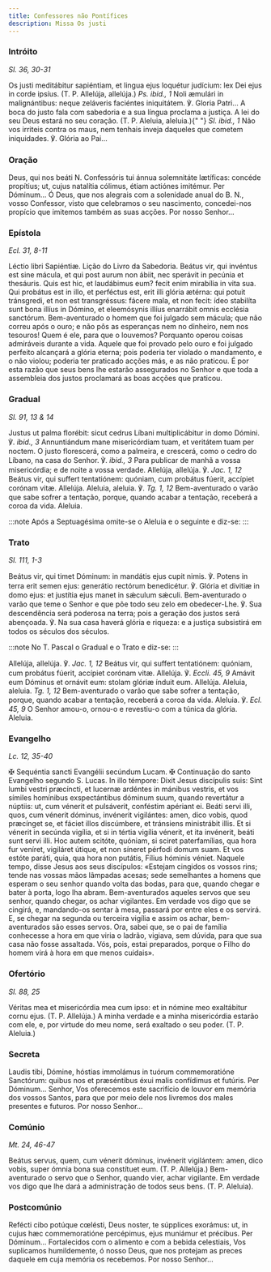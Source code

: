 ```yaml
---
title: Confessores não Pontífices
description: Missa Os justi
---
```


### Intróito

<em>Sl. 36, 30-31</em>

<div class="side-by-side not-content">
  <span>
    Os justi meditábitur sapiéntiam, et lingua ejus loquétur judícium: lex Dei
    ejus in corde ipsíus. (T. P. Allelúja, allelúja.) <em>Ps. ibid., 1</em> Noli
    æmulári in malignántibus: neque zeláveris faciéntes iniquitátem. ℣. Gloria
    Patri...
  </span>
  <span>
    A boca do justo fala com sabedoria e a sua língua proclama a justiça. A lei
    do seu Deus estará no seu coração. (T. P. Aleluia, aleluia.){" "}
    <em>Sl. ibid., 1</em> Não vos irriteis contra os maus, nem tenhais inveja
    daqueles que cometem iniquidades. ℣. Glória ao Pai...
  </span>
</div>

### Oração

<div class="side-by-side not-content">
  <span>
    Deus, qui nos beáti <span class="text-red-500">N.</span> Confessóris tui
    ánnua solemnitáte lætíficas: concéde propítius; ut, cujus natalítia cólimus,
    étiam actiónes imitémur. Per Dóminum...
  </span>
  <span>
    Ó Deus, que nos alegrais com a solenidade anual do B.
    <span class="text-red-500">N.</span>, vosso Confessor, visto que celebramos o
    seu nascimento, concedei-nos propício que imitemos também as suas acções. Por
    nosso Senhor...
  </span>
</div>

### Epístola

<em>Ecl. 31, 8-11</em>

<div class="side-by-side not-content">
  <span>Léctio libri Sapiéntiæ.</span>
  <span>Lição do Livro da Sabedoria.</span>
  <span>
    Beátus vir, qui invéntus est sine mácula, et qui post aurum non ábiit, nec
    sperávit in pecúnia et thesáuris. Quis est hic, et laudábimus eum? fecit
    enim mirabília in vita sua. Qui probátus est in illo, et perféctus est, erit
    illi glória ætérna: qui potuit tránsgredi, et non est transgréssus: fácere
    mala, et non fecit: ídeo stabilíta sunt bona illíus in Dómino, et
    eleemósynis illíus enarrábit omnis ecclésia sanctórum.
  </span>
  <span>
    Bem-aventurado o homem que foi julgado sem mácula; que não correu após o
    ouro; e não pôs as esperanças nem no dinheiro, nem nos tesouros! Quem é ele,
    para que o louvemos? Porquanto operou coisas admiráveis durante a vida.
    Aquele que foi provado pelo ouro e foi julgado perfeito alcançará a glória
    eterna; pois poderia ter violado o mandamento, e o não violou; poderia ter
    praticado acções más, e as não praticou. É por esta razão que seus bens lhe
    estarão assegurados no Senhor e que toda a assembleia dos justos proclamará
    as boas acções que praticou.
  </span>
</div>

### Gradual

<em>Sl. 91, 13 & 14</em>

<div class="side-by-side not-content">
  <span>
    Justus ut palma florébit: sicut cedrus Líbani multiplicábitur in domo
    Dómini. ℣. <em>ibid., 3</em> Annuntiándum mane misericórdiam tuam, et
    veritátem tuam per noctem.
  </span>
  <span>
    O justo florescerá, como a palmeira, e crescerá, como o cedro do Líbano, na
    casa do Senhor. ℣. <em>ibid., 3</em> Para publicar de manhã a vossa
    misericórdia; e de noite a vossa verdade.
  </span>
  <span>
    Allelúja, allelúja. ℣. <em>Jac. 1, 12</em> Beátus vir, qui suffert
    tentatiónem: quóniam, cum probátus fúerit, accípiet corónam vitæ. Allelúja.
  </span>
  <span>
    Aleluia, aleluia. ℣. <em>Tg. 1, 12</em> Bem-aventurado o varão que sabe
    sofrer a tentação, porque, quando acabar a tentação, receberá a coroa da
    vida. Aleluia.
  </span>
</div>

:::note
Após a Septuagésima omite-se o Aleluia e o seguinte e diz-se:
:::

### Trato

<em>Sl. 111, 1-3</em>

<div class="side-by-side not-content">
  <span>
    Beátus vir, qui timet Dóminum: in mandátis ejus cupit nimis. ℣. Potens in
    terra erit semen ejus: generátio rectórum benedicétur. ℣. Glória et divitiæ
    in domo ejus: et justítia ejus manet in sǽculum sǽculi.
  </span>
  <span>
    Bem-aventurado o varão que teme o Senhor e que põe todo seu zelo em
    obedecer-Lhe. ℣. Sua descendência será poderosa na terra; pois a geração dos
    justos será abençoada. ℣. Na sua casa haverá glória e riqueza: e a justiça
    subsistirá em todos os séculos dos séculos.
  </span>
</div>

:::note
No T. Pascal o Gradual e o Trato e diz-se:
:::

<div class="side-by-side not-content">
  <span>
    Allelúja, allelúja. ℣. <em>Jac. 1, 12</em> Beátus vir, qui suffert
    tentatiónem: quóniam, cum probátus fúerit, accípiet corónam vitæ. Allelúja.
    ℣. <em>Eccli. 45, 9</em> Amávit eum Dóminus et ornávit eum: stolam glóriæ
    índuit eum. Allelúja.
  </span>
  <span>
    Aleluia, aleluia. <em>Tg. 1, 12</em> Bem-aventurado o varão que sabe sofrer
    a tentação, porque, quando acabar a tentação, receberá a coroa da vida.
    Aleluia. ℣. <em>Ecl. 45, 9</em> O Senhor amou-o, ornou-o e revestiu-o com a
    túnica da glória. Aleluia.
  </span>
</div>

### Evangelho

<em>Lc. 12, 35-40</em>

<div class="side-by-side not-content">
  <span>
    <span class="text-red-500">✠</span> Sequéntia sancti Evangélii secúndum
    Lucam.
  </span>
  <span>
    <span class="text-red-500">✠</span> Continuação do santo Evangelho segundo
    S. Lucas.
  </span>
  <span>
    In illo témpore: Dixit Jesus discípulis suis: Sint lumbi vestri præcíncti,
    et lucernæ ardéntes in mánibus vestris, et vos símiles homínibus
    exspectántibus dóminum suum, quando revertátur a núptiis: ut, cum vénerit et
    pulsáverit, conféstim apériant ei. Beáti servi illi, quos, cum vénerit
    dóminus, invénerit vigilántes: amen, dico vobis, quod præcínget se, et
    fáciet illos discúmbere, et tránsiens ministrábit illis. Et si vénerit in
    secúnda vigília, et si in tértia vigília vénerit, et ita invénerit, beáti
    sunt servi illi. Hoc autem scitóte, quóniam, si sciret paterfamílias, qua
    hora fur veníret, vigiláret útique, et non síneret pérfodi domum suam. Et
    vos estóte paráti, quia, qua hora non putátis, Fílius hóminis véniet.
  </span>
  <span>
    Naquele tempo, disse Jesus aos seus discípulos: «Estejam cingidos os vossos
    rins; tende nas vossas mãos lâmpadas acesas; sede semelhantes a homens que
    esperam o seu senhor quando volta das bodas, para que, quando chegar e bater
    à porta, logo lha abram. Bem-aventurados aqueles servos que seu senhor,
    quando chegar, os achar vigilantes. Em verdade vos digo que se cingirá, e,
    mandando-os sentar à mesa, passará por entre eles e os servirá. E, se chegar
    na segunda ou terceira vigília e assim os achar, bem-aventurados são esses
    servos. Ora, sabei que, se o pai de família conhecesse a hora em que viria o
    ladrão, vigiava, sem dúvida, para que sua casa não fosse assaltada. Vós,
    pois, estai preparados, porque o Filho do homem virá à hora em que menos
    cuidais».
  </span>
</div>

### Ofertório

<em>Sl. 88, 25</em>

<div class="side-by-side not-content">
  <span>
    Véritas mea et misericórdia mea cum ipso: et in nómine meo exaltábitur cornu
    ejus. (T. P. Allelúja.)
  </span>
  <span>
    A minha verdade e a minha misericórdia estarão com ele, e, por virtude do
    meu nome, será exaltado o seu poder. (T. P. Aleluia.)
  </span>
</div>

### Secreta

<div class="side-by-side not-content">
  <span>
    Laudis tibi, Dómine, hóstias immolámus in tuórum commemoratióne Sanctórum:
    quibus nos et præséntibus éxui malis confídimus et futúris. Per Dóminum...
  </span>
  <span>
    Senhor, Vos oferecemos este sacrifício de louvor em memória dos vossos
    Santos, para que por meio dele nos livremos dos males presentes e futuros.
    Por nosso Senhor...
  </span>
</div>

### Comúnio

<em>Mt. 24, 46-47</em>

<div class="side-by-side not-content">
  <span>
    Beátus servus, quem, cum vénerit dóminus, invénerit vigilántem: amen, dico
    vobis, super ómnia bona sua constítuet eum. (T. P. Allelúja.)
  </span>
  <span>
    Bem-aventurado o servo que o Senhor, quando vier, achar vigilante. Em
    verdade vos digo que lhe dará a administração de todos seus bens. (T. P.
    Aleluia).
  </span>
</div>

### Postcomúnio

<div class="side-by-side not-content">
  <span>
    Refécti cibo potúque cœlésti, Deus noster, te súpplices exorámus: ut, in
    cujus hæc commemoratióne percépimus, ejus muniámur et précibus. Per
    Dóminum...
  </span>
  <span>
    Fortalecidos com o alimento e com a bebida celestiais, Vos suplicamos
    humildemente, ó nosso Deus, que nos protejam as preces daquele em cuja
    memória os recebemos. Por nosso Senhor...
  </span>
</div>
